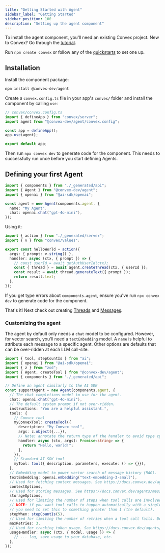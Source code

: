 ```yaml
---
title: "Getting Started with Agent"
sidebar_label: "Getting Started"
sidebar_position: 100
description: "Setting up the agent component"
---
```


To install the agent component, you'll need an existing Convex project. New to
Convex? Go through the [tutorial](https://docs.convex.dev/tutorial/).

Run `npm create convex` or follow any of the
[quickstarts](https://docs.convex.dev/home) to set one up.

## Installation

Install the component package:

```ts
npm install @convex-dev/agent
```

Create a `convex.config.ts` file in your app's `convex/` folder and install the
component by calling `use`:

```ts
// convex/convex.config.ts
import { defineApp } from "convex/server";
import agent from "@convex-dev/agent/convex.config";

const app = defineApp();
app.use(agent);

export default app;
```

Then run `npx convex dev` to generate code for the component. This needs to
successfully run once before you start defining Agents.

## Defining your first Agent

```ts
import { components } from "./_generated/api";
import { Agent } from "@convex-dev/agent";
import { openai } from "@ai-sdk/openai";

const agent = new Agent(components.agent, {
  name: "My Agent",
  chat: openai.chat("gpt-4o-mini"),
});
```

Using it:

```ts
import { action } from "./_generated/server";
import { v } from "convex/values";

export const helloWorld = action({
  args: { prompt: v.string() },
  handler: async (ctx, { prompt }) => {
    // const userId = await getAuthUserId(ctx);
    const { thread } = await agent.createThread(ctx, { userId });
    const result = await thread.generateText({ prompt });
    return result.text;
  },
});
```

If you get type errors about `components.agent`, ensure you've run
`npx convex dev` to generate code for the component.

That's it! Next check out creating [Threads](./threads.mdx) and
[Messages](./messages.mdx).

### Customizing the agent

The agent by default only needs a `chat` model to be configured. However, for
vector search, you'll need a `textEmbedding` model. A `name` is helpful to
attribute each message to a specific agent. Other options are defaults that can
be over-ridden at each LLM call-site.

```ts
import { tool, stepCountIs } from "ai";
import { openai } from "@ai-sdk/openai";
import { z } from "zod";
import { Agent, createTool } from "@convex-dev/agent";
import { components } from "./_generated/api";

// Define an agent similarly to the AI SDK
const supportAgent = new Agent(components.agent, {
  // The chat completions model to use for the agent.
  chat: openai.chat("gpt-4o-mini"),
  // The default system prompt if not over-ridden.
  instructions: "You are a helpful assistant.",
  tools: {
    // Convex tool
    myConvexTool: createTool({
      description: "My Convex tool",
      args: z.object({...}),
      // Note: annotate the return type of the handler to avoid type cycles.
      handler: async (ctx, args): Promise<string> => {
        return "Hello, world!";
      },
    }),
    // Standard AI SDK tool
    myTool: tool({ description, parameters, execute: () => {}}),
  },
  // Embedding model to power vector search of message history (RAG).
  textEmbedding: openai.embedding("text-embedding-3-small"),
  // Used for fetching context messages. See https://docs.convex.dev/agents/context
  contextOptions,
  // Used for storing messages. See https://docs.convex.dev/agents/messages
  storageOptions,
  // Used for limiting the number of steps when tool calls are involved.
  // NOTE: if you want tool calls to happen automatically with a single call,
  // you need to set this to something greater than 1 (the default).
  stopWhen: stepCountIs(5),
  // Used for limiting the number of retries when a tool call fails. Default: 3.
  maxRetries: 3,
  // Used for tracking token usage. See https://docs.convex.dev/agents/usage-tracking
  usageHandler: async (ctx, { model, usage }) => {
    // ... log, save usage to your database, etc.
  },
});
```
